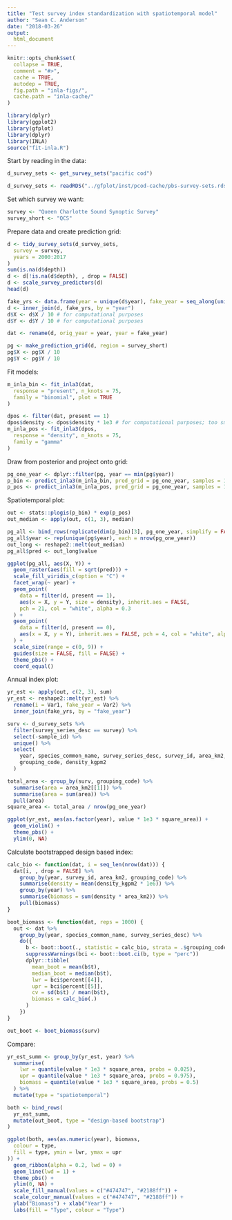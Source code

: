 ```yaml
---
title: "Test survey index standardization with spatiotemporal model"
author: "Sean C. Anderson"
date: "2018-03-26"
output:
  html_document
---
```


```r
knitr::opts_chunk$set(
  collapse = TRUE,
  comment = "#>",
  cache = TRUE,
  autodep = TRUE,
  fig.path = "inla-figs/",
  cache.path = "inla-cache/"
)
```

```r
library(dplyr)
library(ggplot2)
library(gfplot)
library(dplyr)
library(INLA)
source("fit-inla.R")
```

Start by reading in the data:

```r
d_survey_sets <- get_survey_sets("pacific cod")
```

```r
d_survey_sets <- readRDS("../gfplot/inst/pcod-cache/pbs-survey-sets.rds")
```

Set which survey we want:

```r
survey <- "Queen Charlotte Sound Synoptic Survey"
survey_short <- "QCS"
```

Prepare data and create prediction grid:

```r
d <- tidy_survey_sets(d_survey_sets,
  survey = survey,
  years = 2000:2017
)
sum(is.na(d$depth))
d <- d[!is.na(d$depth), , drop = FALSE]
d <- scale_survey_predictors(d)
head(d)

fake_yrs <- data.frame(year = unique(d$year), fake_year = seq_along(unique(d$year)))
d <- inner_join(d, fake_yrs, by = "year")
d$X <- d$X / 10 # for computational purposes
d$Y <- d$Y / 10 # for computational purposes

dat <- rename(d, orig_year = year, year = fake_year)

pg <- make_prediction_grid(d, region = survey_short)
pg$X <- pg$X / 10
pg$Y <- pg$Y / 10
```

Fit models:

```r
m_inla_bin <- fit_inla3(dat,
  response = "present", n_knots = 75,
  family = "binomial", plot = TRUE
)

dpos <- filter(dat, present == 1)
dpos$density <- dpos$density * 1e3 # for computational purposes; too small otherwise
m_inla_pos <- fit_inla3(dpos,
  response = "density", n_knots = 75,
  family = "gamma"
)
```

Draw from posterior and project onto grid:

```r
pg_one_year <- dplyr::filter(pg, year == min(pg$year))
p_bin <- predict_inla3(m_inla_bin, pred_grid = pg_one_year, samples = 1000)
p_pos <- predict_inla3(m_inla_pos, pred_grid = pg_one_year, samples = 1000)
```

Spatiotemporal plot:

```r
out <- stats::plogis(p_bin) * exp(p_pos)
out_median <- apply(out, c(1, 3), median)

pg_all <- bind_rows(replicate(dim(p_bin)[3], pg_one_year, simplify = FALSE))
pg_all$year <- rep(unique(pg$year), each = nrow(pg_one_year))
out_long <- reshape2::melt(out_median)
pg_all$pred <- out_long$value

ggplot(pg_all, aes(X, Y)) +
  geom_raster(aes(fill = sqrt(pred))) +
  scale_fill_viridis_c(option = "C") +
  facet_wrap(~ year) +
  geom_point(
    data = filter(d, present == 1),
    aes(x = X, y = Y, size = density), inherit.aes = FALSE,
    pch = 21, col = "white", alpha = 0.3
  ) +
  geom_point(
    data = filter(d, present == 0),
    aes(x = X, y = Y), inherit.aes = FALSE, pch = 4, col = "white", alpha = 0.2
  ) +
  scale_size(range = c(0, 9)) +
  guides(size = FALSE, fill = FALSE) +
  theme_pbs() +
  coord_equal()
```

Annual index plot:

```r
yr_est <- apply(out, c(2, 3), sum)
yr_est <- reshape2::melt(yr_est) %>%
  rename(i = Var1, fake_year = Var2) %>%
  inner_join(fake_yrs, by = "fake_year")

surv <- d_survey_sets %>%
  filter(survey_series_desc == survey) %>%
  select(-sample_id) %>%
  unique() %>%
  select(
    year, species_common_name, survey_series_desc, survey_id, area_km2,
    grouping_code, density_kgpm2
  )

total_area <- group_by(surv, grouping_code) %>%
  summarise(area = area_km2[[1]]) %>%
  summarise(area = sum(area)) %>%
  pull(area)
square_area <- total_area / nrow(pg_one_year)

ggplot(yr_est, aes(as.factor(year), value * 1e3 * square_area)) + 
  geom_violin() +
  theme_pbs() +
  ylim(0, NA)
```

Calculate bootstrapped design based index:

```r
calc_bio <- function(dat, i = seq_len(nrow(dat))) {
  dat[i, , drop = FALSE] %>%
    group_by(year, survey_id, area_km2, grouping_code) %>%
    summarise(density = mean(density_kgpm2 * 1e6)) %>%
    group_by(year) %>%
    summarise(biomass = sum(density * area_km2)) %>%
    pull(biomass)
}

boot_biomass <- function(dat, reps = 1000) {
  out <- dat %>%
    group_by(year, species_common_name, survey_series_desc) %>%
    do({
      b <- boot::boot(., statistic = calc_bio, strata = .$grouping_code, R = reps)
      suppressWarnings(bci <- boot::boot.ci(b, type = "perc"))
      dplyr::tibble(
        mean_boot = mean(b$t),
        median_boot = median(b$t),
        lwr = bci$percent[[4]],
        upr = bci$percent[[5]],
        cv = sd(b$t) / mean(b$t),
        biomass = calc_bio(.)
      )
    })
}

out_boot <- boot_biomass(surv)
```

Compare:

```r
yr_est_summ <- group_by(yr_est, year) %>%
  summarise(
    lwr = quantile(value * 1e3 * square_area, probs = 0.025),
    upr = quantile(value * 1e3 * square_area, probs = 0.975),
    biomass = quantile(value * 1e3 * square_area, probs = 0.5)
  ) %>%
  mutate(type = "spatiotemporal")

both <- bind_rows(
  yr_est_summ,
  mutate(out_boot, type = "design-based bootstrap")
)

ggplot(both, aes(as.numeric(year), biomass,
  colour = type,
  fill = type, ymin = lwr, ymax = upr
)) +
  geom_ribbon(alpha = 0.2, lwd = 0) +
  geom_line(lwd = 1) +
  theme_pbs() +
  ylim(0, NA) +
  scale_fill_manual(values = c("#474747", "#2188ff")) +
  scale_colour_manual(values = c("#474747", "#2188ff")) +
  ylab("Biomass") + xlab("Year") +
  labs(fill = "Type", colour = "Type")
```
